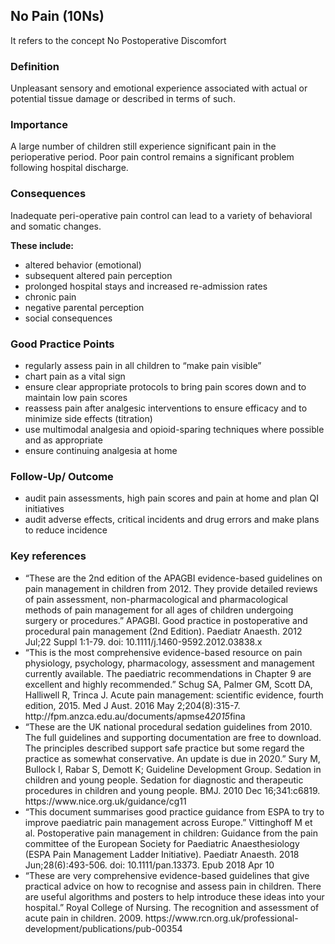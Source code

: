 ## No Pain (10Ns)
It refers to the concept No Postoperative Discomfort

### Definition
Unpleasant sensory and emotional experience associated with actual or potential tissue damage or described in terms of such.

### Importance
A large number of children still experience significant pain in the perioperative period. Poor pain control remains a significant problem following hospital discharge.

### Consequences
Inadequate peri-operative pain control can lead to a variety of behavioral and somatic changes.

**These include:**

- altered behavior (emotional)
- subsequent altered pain perception
- prolonged hospital stays and increased re-admission rates
- chronic pain
- negative parental perception
- social consequences

### Good Practice Points
- regularly assess pain in all children to "make pain visible"
- chart pain as a vital sign
- ensure clear appropriate protocols to bring pain scores down and to maintain low pain scores
- reassess pain after analgesic interventions to ensure efficacy and to minimize side effects (titration)
- use multimodal analgesia and opioid-sparing techniques where possible and as appropriate
- ensure continuing analgesia at home

### Follow-Up/ Outcome
- audit pain assessments, high pain scores and pain at home and plan QI initiatives
- audit adverse effects, critical incidents and drug errors and make plans to reduce incidence

### Key references
- "These are the 2nd edition of the APAGBI evidence-based guidelines on pain management in children from 2012. They provide detailed reviews of pain assessment, non-pharmacological and pharmacological methods of pain management for all ages of children undergoing surgery or procedures." APAGBI. Good practice in postoperative and procedural pain management (2nd Edition). Paediatr Anaesth. 2012 Jul;22 Suppl 1:1-79. doi: 10.1111/j.1460-9592.2012.03838.x
- "This is the most comprehensive evidence-based resource on pain physiology, psychology, pharmacology, assessment and management currently available. The paediatric recommendations in Chapter 9 are excellent and highly recommended." Schug SA, Palmer GM, Scott DA, Halliwell R, Trinca J. Acute pain management: scientific evidence, fourth edition, 2015. Med J Aust. 2016 May 2;204(8):315-7. http://fpm.anzca.edu.au/documents/apmse4*2015*fina
- "These are the UK national procedural sedation guidelines from 2010. The full guidelines and supporting documentation are free to download. The principles described support safe practice but some regard the practice as somewhat conservative. An update is due in 2020." Sury M, Bullock I, Rabar S, Demott K; Guideline Development Group. Sedation in children and young people. Sedation for diagnostic and therapeutic procedures in children and young people. BMJ. 2010 Dec 16;341:c6819. https://www.nice.org.uk/guidance/cg11
- "This document summarises good practice guidance from ESPA to try to improve paediatric pain management across Europe." Vittinghoff M et al. Postoperative pain management in children: Guidance from the pain committee of the European Society for Paediatric Anaesthesiology (ESPA Pain Management Ladder Initiative). Paediatr Anaesth. 2018 Jun;28(6):493-506. doi: 10.1111/pan.13373. Epub 2018 Apr 10
- "These are very comprehensive evidence-based guidelines that give practical advice on how to recognise and assess pain in children. There are useful algorithms and posters to help introduce these ideas into your hospital." Royal College of Nursing. The recognition and assessment of acute pain in children. 2009. https://www.rcn.org.uk/professional-development/publications/pub-00354

